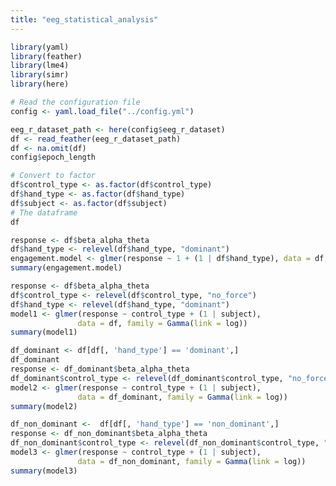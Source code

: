 ```yaml
---
title: "eeg_statistical_analysis"
---
```

```r
library(yaml)
library(feather)
library(lme4)
library(simr)
library(here)

# Read the configuration file
config <- yaml.load_file("../config.yml")

eeg_r_dataset_path <- here(config$eeg_r_dataset)
df <- read_feather(eeg_r_dataset_path)
df <- na.omit(df)
config$epoch_length

# Convert to factor
df$control_type <- as.factor(df$control_type)
df$hand_type <- as.factor(df$hand_type)
df$subject <- as.factor(df$subject)
# The dataframe
df
```

```r
response <- df$beta_alpha_theta
df$hand_type <- relevel(df$hand_type, "dominant")
engagement.model <- glmer(response ~ 1 + (1 | df$hand_type), data = df, family = Gamma(link = log))
summary(engagement.model)
```


```r
response <- df$beta_alpha_theta
df$control_type <- relevel(df$control_type, "no_force")
df$hand_type <- relevel(df$hand_type, "dominant")
model1 <- glmer(response ~ control_type + (1 | subject),
               data = df, family = Gamma(link = log))
summary(model1)
```


```r
df_dominant <- df[df[, 'hand_type'] == 'dominant',]
df_dominant
response <- df_dominant$beta_alpha_theta
df_dominant$control_type <- relevel(df_dominant$control_type, "no_force")
model2 <- glmer(response ~ control_type + (1 | subject),
               data = df_dominant, family = Gamma(link = log))
summary(model2)
```


```r
df_non_dominant <-  df[df[, 'hand_type'] == 'non_dominant',]
response <- df_non_dominant$beta_alpha_theta
df_non_dominant$control_type <- relevel(df_non_dominant$control_type, "no_force")
model3 <- glmer(response ~ control_type + (1 | subject),
               data = df_non_dominant, family = Gamma(link = log))
summary(model3)
```
